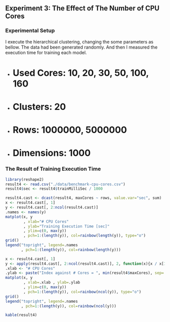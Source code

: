 ## Experiment 3: The Effect of The Number of CPU Cores

### Experimental Setup

I execute the hierarchical clustering, changing the some parameters as bellow. 
The data had been generated randomly. 
And then I measured the execution time for training each model.

- # Used Cores: 10, 20, 30, 50, 100, 160
- # Clusters: 20
- # Rows: 1000000, 5000000
- # Dimensions: 1000

### The Result of Training Execution Time

```r
library(reshape2)
result4 <- read.csv("./data/benchmark-cpu-cores.csv")
result4$sec <- result4$trainMilliSec / 1000
```

```r
result4.cast <- dcast(result4, maxCores ~ rows, value.var="sec", sum)
x <- result4.cast[, 1]
y <- result4.cast[, 2:ncol(result4.cast)]
.names <- names(y)
matplot(x, y
        , xlab="# CPU Cores"
        , ylab="Training Execution Time [sec]"
        , ylim=c(0, max(y))
        , pch=1:(length(y)), col=rainbow(length(y)), type="o")
grid()
legend("topright", legend=.names
       , pch=1:(length(y)), col=rainbow(length(y)))

x <- result4.cast[, 1]
y <- apply(result4.cast[, 2:ncol(result4.cast)], 2, function(x){x / x[1]})
.xlab <- "# CPU Cores"
.ylab <- paste("Index against # Cores = ", min(result4$maxCores), sep='')
matplot(x, y
        , xlab=.xlab , ylab=.ylab
        , ylim=c(0, max(y))
        , pch=1:(length(y)), col=rainbow(ncol(y)), type="o")
grid()
legend("topright", legend=.names
       , pch=1:(length(y)), col=rainbow(ncol(y)))
```


```r
kable(result4)
```
